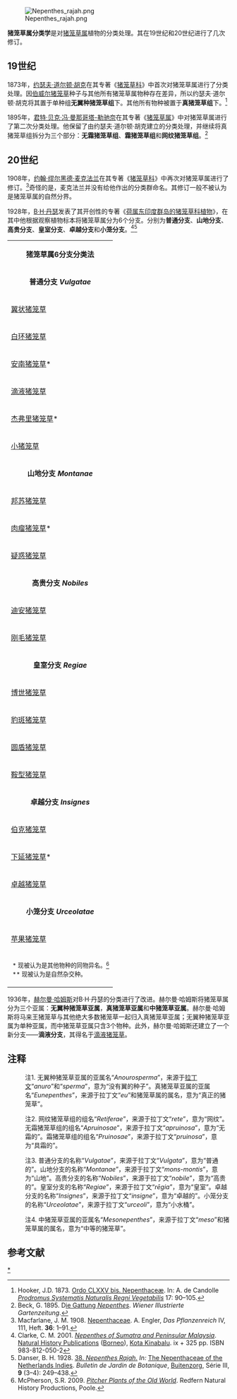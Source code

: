 [[Image:Nepenthes_rajah.png|thumb]]

'''猪笼草属分类学'''是对[[猪笼草属|猪笼草属]]植物的分类处理。其在19世纪和20世纪进行了几次修订。

== 19世纪 ==
1873年，[[约瑟夫·道尔顿·胡克|约瑟夫·道尔顿·胡克]]在其专著《[[猪笼草科_(1873年专著)|猪笼草科]]》中首次对猪笼草属进行了分类处理。因[[伯威尔猪笼草|伯威尔猪笼草]]{{small|（''N. pervillei''）}}种子与其他所有猪笼草属物种存在差异，所以约瑟夫·道尔顿·胡克将其置于单种组'''无翼种猪笼草组'''{{small|（'''''Anurosperma'''''）}}下。其他所有物种被置于'''真猪笼草组'''{{small|（'''''Eunepenthes'''''）}}下。{{Ref_label|注1|注1|none}}<ref name=Hooker1873>Hooker, J.D. 1873. [[猪笼草科_(1873年专著)|Ordo CLXXV bis. Nepenthaceæ]]. In: A. de Candolle ''[[Prodromus_Systematis_Naturalis_Regni_Vegetabilis|Prodromus Systematis Naturalis Regni Vegetabilis]]'' 17: 90–105.</ref>

1895年，[[君特·贝克·冯·曼那哥塔-勒驰奈|君特·贝克·冯·曼那哥塔-勒驰奈]]在其专著《[[猪笼草属_(专著)|猪笼草属]]》中对猪笼草属进行了第二次分类处理。他保留了由约瑟夫·道尔顿·胡克建立的分类处理，并继续将真猪笼草组拆分为三个部分：'''无霜猪笼草组'''{{small|（'''''Apruinosae'''''）}}、'''霜猪笼草组'''{{small|（'''''Pruinosae'''''）}}和'''网纹猪笼草组'''{{small|（'''''Retiferae'''''）}}。{{Ref_label|注2|注2|none}}<ref name=Beck>Beck, G. 1895. D[[猪笼草属_(专著)|ie Gattung ''Nepenthes'']]. ''Wiener Illustrierte Gartenzeitung''.</ref>

== 20世纪 ==
1908年，[[约翰·缪尔黑德·麦克法兰|约翰·缪尔黑德·麦克法兰]]在其专著《[[猪笼草科_(1908年专著)|猪笼草科]]》中再次对猪笼草属进行了修订。<ref name=Macfarlane1908>Macfarlane, J. M. 1908. [[猪笼草科_(1908年专著)|Nepenthaceae]]. A. Engler, ''Das Pflanzenreich'' IV, 111, Heft. '''36''': 1–91.</ref>奇怪的是，麦克法兰并没有给他作出的分类群命名。其修订一般不被认为是猪笼草属的自然分界。

1928年，[[贝内迪克图斯·胡贝图斯·丹瑟|B·H·丹瑟]]发表了其开创性的专著《[[荷属东印度群岛的猪笼草科植物|荷属东印度群岛的猪笼草科植物]]》，在其中他根据观察植物标本将猪笼草属分为6个分支。分别为'''普通分支'''{{small|（'''''Vulgatae'''''）}}、'''山地分支'''{{small|（'''''Montanae'''''）}}、'''高贵分支'''{{small|（'''''Nobiles'''''）}}、'''皇室分支'''{{small|（'''''Regiae'''''）}}、'''卓越分支'''{{small|（'''''Insignes'''''）}}和'''小笼分支'''{{small|（'''''Urceolatae'''''）}}。{{Ref_label|注3|注3|none}}<ref name=Clarke2001a>Clarke, C. M. 2001. ''[[苏门答腊岛与西马来西亚的猪笼草|Nepenthes of Sumatra and Peninsular Malaysia]]''.  [[自然历史出版社_(婆罗洲)|Natural History Publications]] ([[婆罗洲|Borneo]]), [[亞庇|Kota Kinabalu]].  ix + 325 pp. ISBN 983-812-050-2</ref>{{rp|81-82}}<ref name=Danser>Danser, B. H. 1928. [http://www.omnisterra.com/botany/cp/pictures/nepenthe/dansermg/dans49.htm 38. ''Nepenthes Rajah''.] {{Wayback|url=http://www.omnisterra.com/botany/cp/pictures/nepenthe/dansermg/dans49.htm |date=20060830230144 }} ''In:'' [[荷属东印度群岛的猪笼草科植物|The Nepenthaceae of the Netherlands Indies]]. ''Bulletin de Jardin de Botanique'', [[茂物|Buitenzorg]], Série III, '''9''' (3–4): 249–438.</ref>
<!--
{|cellpadding="1" align="right" style="float: center; border: 1px #bbbbbb solid; border-collapse: collapse;; font-size: 85%"
|- align="right" bgcolor=limegreen style="border-bottom: 2px solid black;"
|colspan=36| <center>'''皇室分支''' '''''Regiae''''' '''clade'''<ref name=Danser /></center>
|- align="left" bgcolor=lightgreen style="border-bottom: 1px solid black;"
|colspan=6|编号
|colspan=6|学名
|colspan=6|编号
|colspan=6|学名
|colspan=6|编号
|colspan=6|学名
|- align="left" bgcolor=white
|colspan=6|<center>1</center>
|colspan=6|[[博世猪笼草|博世猪笼草]]
|colspan=6|<center>6</center>
|colspan=6|[[克罗斯猪笼草|克洛斯猪笼草]]
|colspan=6|<center>11</center>
|colspan=6|[[细毛猪笼草|细毛猪笼草]]
|- align="left" bgcolor=white
|colspan=6|<center>2</center>
|colspan=6|[[豹斑猪笼草|豹斑猪笼草]]
|colspan=6|<center>7</center>
|colspan=6|[[劳氏猪笼草|劳氏猪笼草]]
|colspan=6|<center>12</center>
|colspan=6|马来王猪笼草
|- align="left" bgcolor=white
|colspan=6|<center>3</center>
|colspan=6|[[圆盾猪笼草|圆盾猪笼草]]
|colspan=6|<center>8</center>
|colspan=6|[[大猪笼草|大猪笼草]]
|colspan=6|<center>13</center>
|colspan=6|[[窄叶猪笼草|窄叶猪笼草]] **
|- align="left" bgcolor=white
|colspan=6|<center>4</center>
|colspan=6|[[鞍型猪笼草|鞍型猪笼草]]
|colspan=6|<center>9</center>
|colspan=6|[[柔毛猪笼草|柔毛猪笼草]]
|colspan=6|<center>14</center>
|colspan=6|[[宝特瓶猪笼草|宝特瓶猪笼草]]
|- align="left" bgcolor=white
|colspan=6|<center>5</center>
|colspan=6|[[暗色猪笼草|暗色猪笼草]]
|colspan=6|<center>10</center>
|colspan=6|[[大猪笼草|倒披针叶猪笼草]] *
|colspan=6|<center>15</center>
|colspan=6|[[维奇猪笼草|维奇猪笼草]]
|- align="left" bgcolor=lightgreen style="border-top: 2px solid black;"
|colspan=36| <div style="font-size:95%"> <nowiki>*</nowiki> 现认为倒披针叶猪笼草是大猪笼草的同物异名。<br /> <nowiki>**</nowiki> 丹瑟的描述基于[[假猪笼草|假猪笼草]]的模式标本。</div> 
|- align="left" bgcolor=#ffffff
|colspan=36| [[File:Regiae_distribution.svg|center]]
|- align="left" bgcolor=lightgreen
|colspan=36|<div style="font-size: 95%"> 皇室分支的分布范围，根据丹瑟（1928）。<br />
 注意：现认为大猪笼草不存在于婆罗洲。</div>
|}
-->

{| cellpadding="1" border="0" style="margin: 1em auto 1em auto; width:900px; border:1px #bbbbbb solid; font-size:85%; {{box-shadow|4px|4px|6px|#A0A0A0}} {{border-radius|5px}}"
|- align="center" bgcolor=#90ee90
|colspan=8| <center>'''猪笼草属6分支分类法'''{{small|（Danser, 1928）}}</center>
|- bgcolor=#eeffee
|colspan=8| <center>'''普通分支 ''Vulgatae'''''</center>
|-
| [[翼状猪笼草|翼状猪笼草]] || ''N. alata'''' || [[印度猪笼草|印度猪笼草]] || ''N. khasiana'' || [[巴布亚猪笼草|巴布亚猪笼草]] || ''N. papuana'' || [[多巴猪笼草|多巴猪笼草]] || ''N. tobaica'' 
|-
| [[白环猪笼草|白环猪笼草]] || ''N. albomarginata'''' || [[贡布猪笼草|贡布猪笼草]] || ''N. kampotiana'' || [[伯威尔猪笼草|伯威尔猪笼草]] || ''N. pervillei'' || [[托莫里猪笼草|托莫里猪笼草]] || ''N. tomoriana'' 
|-
| [[安南猪笼草|安南猪笼草]]* || ''N. anamensis'' || [[马达加斯加猪笼草|马达加斯加猪笼草]] || ''N. madagascariensis'' || [[菲律宾猪笼草|菲律宾猪笼草]] || ''N. philippinensis'' || [[毛果猪笼草|毛果猪笼草]]** || ''N. trichocarpa'' 
|-
| [[滴液猪笼草|滴液猪笼草]] || ''N. distillatoria'' || [[奇异猪笼草|奇异猪笼草]] || ''N. mirabilis'' || [[两眼猪笼草|两眼猪笼草]] || ''N. reinwardtiana'' || [[维耶亚猪笼草|维耶亚猪笼草]] || ''N. vieillardii''
|-
| [[杰弗里猪笼草|杰弗里猪笼草]]* || ''N. geoffrayi'' || [[卓越猪笼草|卓越猪笼草]] || ''N. neoguineensis'' || [[毛盖猪笼草|毛盖猪笼草]] || ''N. tentaculata'' || || 
|- 
| [[小猪笼草|小猪笼草]] || ''N. gracilis'' || [[圆锥猪笼草|圆锥猪笼草]] || ''N. paniculata'' || [[高棉猪笼草|高棉猪笼草]] || ''N. thorelii'' || || 
|- bgcolor=#eeffee
|colspan=8| <center>'''山地分支 ''Montanae'''''</center>
|-
| [[邦苏猪笼草|邦苏猪笼草]] || ''N. bongso'' || [[瘦小猪笼草|瘦小猪笼草]] || ''N. gracillima'' || [[麦克法兰猪笼草|麦克法兰猪笼草]] || ''N. macfarlanei'' || [[欣佳浪山猪笼草|欣佳浪山猪笼草]] || ''N. singalana''
|-
| [[肉瘤猪笼草|肉瘤猪笼草]]* || ''N. carunculata'' || [[裸瓶猪笼草|裸瓶猪笼草]] || ''N. gymnamphora'' || [[梳状猪笼草|梳状猪笼草]]* || ''N. pectinata'' || || 
|- 
| [[疑惑猪笼草|疑惑猪笼草]] || ''N. dubia'' || [[无刺猪笼草|无刺猪笼草]] || ''N. inermis'' || [[血红猪笼草|血红猪笼草]] || ''N. sanguinea'' || || 
|- bgcolor=#eeffee
|colspan=8| <center>'''高贵分支 ''Nobiles'''''</center>
|-
| [[迪安猪笼草|迪安猪笼草]] || ''N. deaniana'' || [[窄唇猪笼草|窄唇猪笼草]]* || ''N. leptochila'' || [[显目猪笼草|显目猪笼草]] || ''N. spectabilis'' || || 
|- 
| [[刚毛猪笼草|刚毛猪笼草]] || ''N. hirsuta'' || [[忽视猪笼草|忽视猪笼草]]** || ''N. neglecta'' ||  || || || 
|- bgcolor=#eeffee
|colspan=8| <center>'''皇室分支 ''Regiae'''''</center>
|-
| [[博世猪笼草|博世猪笼草]] || ''N. boschiana'' || [[暗色猪笼草|暗色猪笼草]] || ''N. fusca'' || [[柔毛猪笼草|柔毛猪笼草]] || ''N. mollis'' || [[窄叶猪笼草|窄叶猪笼草]] || ''N. stenophylla''
|-
| [[豹斑猪笼草|豹斑猪笼草]] || ''N. burbidgeae'' || [[克洛斯猪笼草|克洛斯猪笼草]] || ''N. klossii'' || [[倒披针叶猪笼草|倒披针叶猪笼草]]* || ''N. oblanceolata'' || [[宝特瓶猪笼草|宝特瓶猪笼草]] || ''N. truncata''
|-
| [[圆盾猪笼草|圆盾猪笼草]] || ''N. clipeata'' || [[劳氏猪笼草|劳氏猪笼草]] || ''N. lowii'' || [[细毛猪笼草|细毛猪笼草]] || ''N. pilosa'' || [[维奇猪笼草|维奇猪笼草]] || ''N. veitchii''
|- 
| [[鞍型猪笼草|鞍型猪笼草]] || ''N. ephippiata'' || [[大猪笼草|大猪笼草]] || ''N. maxima'' || [[马来王猪笼草|马来王猪笼草]] || ''N. rajah'' ||  || 
|- bgcolor=#eeffee
|colspan=8| <center>'''卓越分支 ''Insignes'''''</center>
|-
| [[伯克猪笼草|伯克猪笼草]] || ''N. burkei'' || [[美林猪笼草|美林猪笼草]] || ''N. merrilliana'' || [[莱佛士猪笼草|莱佛士猪笼草]] || ''N. rafflesiana'' || [[长毛猪笼草|长毛猪笼草]] || ''N. villosa''
|-
| [[下延猪笼草|下延猪笼草]]* || ''N. decurrens'' || [[诺斯猪笼草|诺斯猪笼草]] || ''N. northiana'' || [[特勒布猪笼草|特勒布猪笼草]] || ''N. treubiana'' || || 
|- 
| [[卓越猪笼草|卓越猪笼草]] || ''N. insignis'' || [[有柄猪笼草|有柄猪笼草]] || ''N. petiolata'' || [[葫芦猪笼草|葫芦猪笼草]] || ''N. ventricosa'' || || 
|- bgcolor=#eeffee
|colspan=8| <center>'''小笼分支 ''Urceolatae'''''</center>
|- 
| [[苹果猪笼草|苹果猪笼草]] || ''N. ampullaria'' || [[二齿猪笼草|二齿猪笼草]] || ''N. bicalcarata'' || [[虎克猪笼草|虎克猪笼草]]** || ''N. hookeriana'' || || 
|- bgcolor=#eeffee
|colspan=8| <small> <nowiki>*</nowiki> 现被认为是其他物种的同物异名。<ref>McPherson, S.R. 2009. ''[[旧大陆的猪笼草|Pitcher Plants of the Old World]]''. Redfern Natural History Productions, Poole.</ref><br /> <nowiki>**</nowiki> 现被认为是自然杂交种。</small> 
|}

1936年，[[赫尔曼·哈姆斯|赫尔曼·哈姆斯]]对B·H·丹瑟的分类进行了改进。赫尔曼·哈姆斯将猪笼草属分为三个亚属：'''无翼种猪笼草亚属'''{{small|（'''''Anurosperma''''' Hooker.f. (1873)）}}，'''真猪笼草亚属'''{{small|（'''''Eunepenthes''''' Hooker.f. (1873)）}}和'''中猪笼草亚属'''{{small|（'''''Mesonepenthes''''' Harms (1936)）}}{{Ref_label|注4|注4|none}}。赫尔曼·哈姆斯将马来王猪笼草与其他绝大多数猪笼草一起归入真猪笼草亚属；无翼种猪笼草亚属为单种亚属，而中猪笼草亚属只含3个物种。此外，赫尔曼·哈姆斯还建立了一个新分支——'''滴液分支'''{{small|（'''''Distillatoriae'''''）}}，其得名于[[滴液猪笼草|滴液猪笼草]]{{small|（''N. distillatoria''）}}。

== 注释 ==
{{refbegin|2}}
:注1. {{Note_label|注1|注1|none}} 无翼种猪笼草亚属的亚属名“''Anourosperma''”，来源于[[拉丁语|拉丁文]]“''anuro''”和“''sperma''”，意为“没有翼的种子”。真猪笼草亚属的亚属名“''Eunepenthes''”，来源于拉丁文“''eu''”和猪笼草属的属名，意为“真正的猪笼草”。

:注2. {{Note_label|注2|注2|none}} 网纹猪笼草组的组名“''Retiferae''”，来源于拉丁文“''rete''”，意为“网纹”。无霜猪笼草组的组名“''Apruinosae''”，来源于拉丁文“''apruinosa''”，意为“无霜的”。霜猪笼草组的组名“''Pruinosae''”，来源于拉丁文“''pruinosa''”，意为“具霜的”。

:注3. {{Note_label|注3|注3|none}} 普通分支的名称“''Vulgatae''”，来源于拉丁文“''Vulgata''”，意为“普通的”。山地分支的名称“''Montanae''”，来源于拉丁文“''mons-montis''”，意为“山地”。高贵分支的名称“''Nobiles''”，来源于拉丁文“''nobile''”，意为“高贵的”。皇室分支的名称“''Regiae''”，来源于拉丁文“''rēgia''”，意为“皇室”。卓越分支的名称“''Insignes''”，来源于拉丁文“''insigne''”，意为“卓越的”。小笼分支的名称“''Urceolatae''”，来源于拉丁文“''urceoli''”，意为“小水桶”。

:注4. {{Note_label|注4|注4|none}} 中猪笼草亚属的亚属名“''Mesonepenthes''”，来源于拉丁文“''meso''”和猪笼草属的属名，意为“中等的猪笼草”。
{{refend}}

== 参考文献 ==
{{reflist|2}}

{{Nepenthes}}

[[Category:猪笼草属|*]]